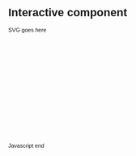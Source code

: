# Interactive component
<style type="text/css">

/* On mouse hover, lighten state color */
path:hover {
	fill-opacity: .7;
}

/* Style for Custom Tooltip */
div.tooltip {   
 	position: absolute;           
	text-align: center;           
	width: 60px;                  
	height: 28px;                 
	padding: 2px;             
	font: 12px sans-serif;        
	background: white;   
	border: 0px;      
	border-radius: 8px;           
	pointer-events: none;         
}
        
/* Legend Font Style */
body {
	font: 11px sans-serif;
}
        
/* Legend Position Style */
.legend {
	position:absolute;
	left:800px;
	top:350px;
}

</style>

<script src="https://d3js.org/d3.v5.min.js"></script>

 SVG goes here
<svg id="usa" width="960" height="500">
</svg>



<script type="text/javascript">

/*  This visualization was made possible by modifying code provided by:

Scott Murray, Choropleth example from "Interactive Data Visualization for the Web" 
https://github.com/alignedleft/d3-book/blob/master/chapter_12/05_choropleth.html   
		
Malcolm Maclean, tooltips example tutorial
http://www.d3noob.org/2013/01/adding-tooltips-to-d3js-graph.html

Mike Bostock, Pie Chart Legend
http://bl.ocks.org/mbostock/3888852  */

		
//Width and height of map
var width = 960;
var height = 500;

// D3 Projection
var projection = d3.geoAlbersUsa() //d3.geo.albersUsa()
				   .translate([width/2, height/2])    // translate to center of screen
				   .scale([1000]);          // scale things down so see entire US
        
// Define path generator
var path = d3.geoPath() //d3.geo.path()// path generator that will convert GeoJSON to SVG paths
		  	 .projection(projection);  // tell path generator to use albersUsa projection

		
// Define linear scale for output
var color = d3.scale.linear()
			  .range(["rgb(213,222,217)","rgb(69,173,168)","rgb(84,36,55)","rgb(217,91,67)"]);

var legendText = ["Cities Lived", "States Lived", "States Visited", "Nada"];

//Create SVG element and append map to the SVG

/*
var svg = d3.select("body")
			.append("svg")
			.attr("width", width)
			.attr("height", height);
*/
var svg = d3.select("svg");

// Append Div for tooltip to SVG
var div = d3.select("body")
		    .append("div")   
    		.attr("class", "tooltip")               
    		.style("opacity", 0);

// Load in my states data!
d3.csv("../data/stateslived.csv", function(data) {
color.domain([0,1,2,3]); // setting the range of the input data

// Load GeoJSON data and merge with states data
d3.json("../data/us-states.json", function(json) {

// Loop through each state data value in the .csv file
for (var i = 0; i < data.length; i++) {

	// Grab State Name
	var dataState = data[i].state;

	// Grab data value 
	var dataValue = data[i].visited;

	// Find the corresponding state inside the GeoJSON
	for (var j = 0; j < json.features.length; j++)  {
		var jsonState = json.features[j].properties.name;

		if (dataState == jsonState) {

		// Copy the data value into the JSON
		json.features[j].properties.visited = dataValue; 

		// Stop looking through the JSON
		break;
		}
	}
}
		
// Bind the data to the SVG and create one path per GeoJSON feature
svg.selectAll("path")
	.data(json.features)
	.enter()
	.append("path")
	.attr("d", path)
	.style("stroke", "#fff")
	.style("stroke-width", "1")
	.style("fill", function(d) {

	// Get data value
	var value = d.properties.visited;

	if (value) {
	//If value exists…
	return color(value);
	} else {
	//If value is undefined…
	return "rgb(213,222,217)";
	}
});

		 
// Map the cities I have lived in!
d3.csv("../data/cities-lived.csv", function(data) {

svg.selectAll("circle")
	.data(data)
	.enter()
	.append("circle")
	.attr("cx", function(d) {
		return projection([d.lon, d.lat])[0];
	})
	.attr("cy", function(d) {
		return projection([d.lon, d.lat])[1];
	})
	.attr("r", function(d) {
		return Math.sqrt(d.years) * 4;
	})
		.style("fill", "rgb(217,91,67)")	
		.style("opacity", 0.85)	

	// Modification of custom tooltip code provided by Malcolm Maclean, "D3 Tips and Tricks" 
	// http://www.d3noob.org/2013/01/adding-tooltips-to-d3js-graph.html
	.on("mouseover", function(d) {      
    	div.transition()        
      	   .duration(200)      
           .style("opacity", .9);      
           div.text(d.place)
           .style("left", (d3.event.pageX) + "px")     
           .style("top", (d3.event.pageY - 28) + "px");    
	})   

    // fade out tooltip on mouse out               
    .on("mouseout", function(d) {       
        div.transition()        
           .duration(500)      
           .style("opacity", 0);   
    });
});  
        
// Modified Legend Code from Mike Bostock: http://bl.ocks.org/mbostock/3888852
var legend = d3.select("body").append("svg")
      			.attr("class", "legend")
     			.attr("width", 140)
    			.attr("height", 200)
   				.selectAll("g")
   				.data(color.domain().slice().reverse())
   				.enter()
   				.append("g")
     			.attr("transform", function(d, i) { return "translate(0," + i * 20 + ")"; });

  	legend.append("rect")
   		  .attr("width", 18)
   		  .attr("height", 18)
   		  .style("fill", color);

  	legend.append("text")
  		  .data(legendText)
      	  .attr("x", 24)
      	  .attr("y", 9)
      	  .attr("dy", ".35em")
      	  .text(function(d) { return d; });
	});

});
</script>

Javascript end

